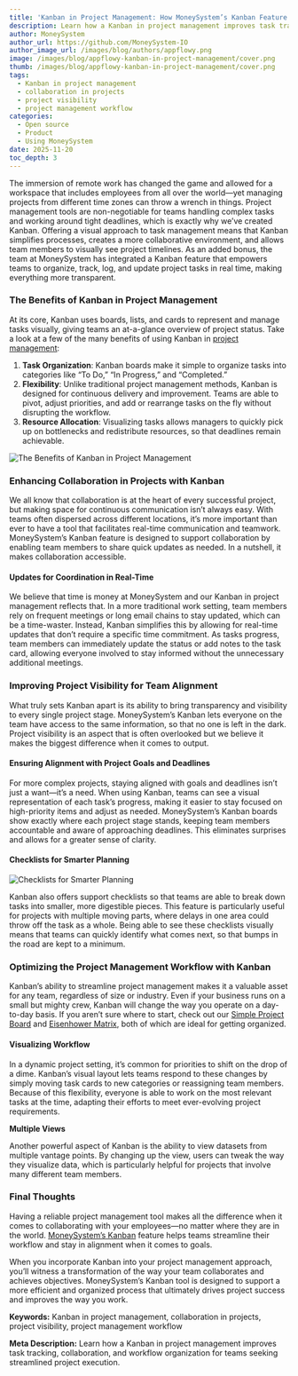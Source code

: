 ```yaml
---
title: 'Kanban in Project Management: How MoneySystem’s Kanban Feature Improves Collaboration and Workflow'
description: Learn how a Kanban in project management improves task tracking, collaboration, and workflow organization for teams seeking streamlined project execution.
author: MoneySystem
author_url: https://github.com/MoneySystem-IO
author_image_url: /images/blog/authors/appflowy.png
image: /images/blog/appflowy-kanban-in-project-management/cover.png
thumb: /images/blog/appflowy-kanban-in-project-management/cover.png
tags:
  - Kanban in project management
  - collaboration in projects
  - project visibility
  - project management workflow
categories:
  - Open source
  - Product
  - Using MoneySystem
date: 2025-11-20
toc_depth: 3
---
```


The immersion of remote work has changed the game and allowed for a workspace that includes employees from all over the world—yet managing projects from different time zones can throw a wrench in things. Project management tools are non-negotiable for teams handling complex tasks and working around tight deadlines, which is exactly why we’ve created Kanban. Offering a visual approach to task management means that Kanban simplifies processes, creates a more collaborative environment, and allows team members to visually see project timelines. As an added bonus, the team at MoneySystem has integrated a Kanban feature that empowers teams to organize, track, log, and update project tasks in real time, making everything more transparent.

### **The Benefits of Kanban in Project Management**

At its core, Kanban uses boards, lists, and cards to represent and manage tasks visually, giving teams an at-a-glance overview of project status. Take a look at a few of the many benefits of using Kanban in [project management](https://moneysystem.com.br/templates/project-management):

1. **Task Organization**: Kanban boards make it simple to organize tasks into categories like “To Do,” “In Progress,” and “Completed.”
2. **Flexibility**: Unlike traditional project management methods, Kanban is designed for continuous delivery and improvement. Teams are able to pivot, adjust priorities, and add or rearrange tasks on the fly without disrupting the workflow.
3. **Resource Allocation**: Visualizing tasks allows managers to quickly pick up on bottlenecks and redistribute resources, so that deadlines remain achievable.

<Img
  src='/images/blog/appflowy-kanban-in-project-management/Pasted image 20241120124334.png'
  alt='The Benefits of Kanban in Project Management'
/>

### **Enhancing Collaboration in Projects with Kanban**

We all know that collaboration is at the heart of every successful project, but making space for continuous communication isn’t always easy. With teams often dispersed across different locations, it’s more important than ever to have a tool that facilitates real-time communication and teamwork. MoneySystem’s Kanban feature is designed to support collaboration by enabling team members to share quick updates as needed. In a nutshell, it makes collaboration accessible.

#### **Updates for Coordination in Real-Time**

We believe that time is money at MoneySystem and our Kanban in project management reflects that. In a more traditional work setting, team members rely on frequent meetings or long email chains to stay updated, which can be a time-waster. Instead, Kanban simplifies this by allowing for real-time updates that don’t require a specific time commitment. As tasks progress, team members can immediately update the status or add notes to the task card, allowing everyone involved to stay informed without the unnecessary additional meetings.

### **Improving Project Visibility for Team Alignment**

What truly sets Kanban apart is its ability to bring transparency and visibility to every single project stage. MoneySystem’s Kanban lets everyone on the team have access to the same information, so that no one is left in the dark. Project visibility is an aspect that is often overlooked but we believe it makes the biggest difference when it comes to output.

#### **Ensuring Alignment with Project Goals and Deadlines**

For more complex projects, staying aligned with goals and deadlines isn’t just a want—it’s a need. When using Kanban, teams can see a visual representation of each task’s progress, making it easier to stay focused on high-priority items and adjust as needed. MoneySystem’s Kanban boards show exactly where each project stage stands, keeping team members accountable and aware of approaching deadlines. This eliminates surprises and allows for a greater sense of clarity.

#### **Checklists for Smarter Planning**

<Img
  src='/images/blog/appflowy-kanban-in-project-management/Pasted image 20241120124816.png'
  alt='Checklists for Smarter Planning'
/>

Kanban also offers support checklists so that teams are able to break down tasks into smaller, more digestible pieces. This feature is particularly useful for projects with multiple moving parts, where delays in one area could throw off the task as a whole. Being able to see these checklists visually means that teams can quickly identify what comes next, so that bumps in the road are kept to a minimum.

### **Optimizing the Project Management Workflow with Kanban**

Kanban’s ability to streamline project management makes it a valuable asset for any team, regardless of size or industry. Even if your business runs on a small but mighty crew, Kanban will change the way you operate on a day-to-day basis. If you aren’t sure where to start, check out our [Simple Project Board](https://moneysystem.com.br/templates/kanban/ab3ccd92-47ab-4ef2-be09-873edf4293a7) and [Eisenhower Matrix](https://moneysystem.com.br/templates/project-management/d9085311-1d32-426f-95d4-1e2db3b64fbe), both of which are ideal for getting organized.

#### **Visualizing Workflow**

In a dynamic project setting, it’s common for priorities to shift on the drop of a dime. Kanban’s visual layout lets teams respond to these changes by simply moving task cards to new categories or reassigning team members. Because of this flexibility, everyone is able to work on the most relevant tasks at the time, adapting their efforts to meet ever-evolving project requirements.

**Multiple Views**

Another powerful aspect of Kanban is the ability to view datasets from multiple vantage points. By changing up the view, users can tweak the way they visualize data, which is particularly helpful for projects that involve many different team members.

### **Final Thoughts**

Having a reliable project management tool makes all the difference when it comes to collaborating with your employees—no matter where they are in the world. [MoneySystem’s Kanban](https://moneysystem.com.br/templates/kanban) feature helps teams streamline their workflow and stay in alignment when it comes to goals.

When you incorporate Kanban into your project management approach, you’ll witness a transformation of the way your team collaborates and achieves objectives. MoneySystem’s Kanban tool is designed to support a more efficient and organized process that ultimately drives project success and improves the way you work.

**Keywords:** Kanban in project management, collaboration in projects, project visibility, project management workflow

**Meta Description:** Learn how a Kanban in project management improves task tracking, collaboration, and workflow organization for teams seeking streamlined project execution.
